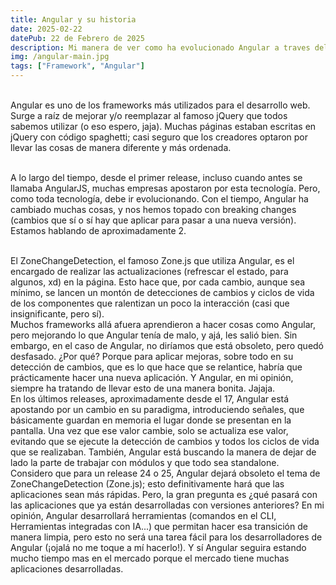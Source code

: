 ```yaml
---
title: Angular y su historia
date: 2025-02-22
datePub: 22 de Febrero de 2025
description: Mi manera de ver como ha evolucionado Angular a traves del tiempo
img: /angular-main.jpg
tags: ["Framework", "Angular"]
---
```


<br />
Angular es uno de los frameworks más utilizados para el desarrollo web. Surge a raíz de mejorar y/o reemplazar al famoso jQuery que todos sabemos utilizar
(o eso espero, jaja). Muchas páginas estaban escritas en jQuery con código spaghetti; casi seguro que los creadores optaron por llevar las cosas de manera
diferente y más ordenada.

<br />A lo largo del tiempo, desde el primer release, incluso cuando antes se llamaba AngularJS, muchas empresas apostaron por esta tecnología. Pero,
como toda tecnología, debe ir evolucionando. Con el tiempo, Angular ha cambiado muchas cosas, y nos hemos topado con breaking changes (cambios que sí
o sí hay que aplicar para pasar a una nueva versión). Estamos hablando de aproximadamente 2.

<br />
El ZoneChangeDetection, el famoso Zone.js que utiliza Angular, es el encargado de realizar las actualizaciones (refrescar el estado, para algunos, xd)
en la página. Esto hace que, por cada cambio, aunque sea mínimo, se lancen un montón de detecciones de cambios y ciclos de vida de los componentes que
ralentizan un poco la interacción (casi que insignificante, pero sí).

<br />
Muchos frameworks allá afuera aprendieron a hacer cosas como Angular, pero mejorando lo que Angular tenía de malo, y ajá, les salió bien. Sin embargo,
en el caso de Angular, no diríamos que está obsoleto, pero quedó desfasado. ¿Por qué? Porque para aplicar mejoras, sobre todo en su detección de cambios,
que es lo que hace que se relantice, habría que prácticamente hacer una nueva aplicación. Y Angular, en mi opinión, siempre ha tratando de llevar esto
de una manera bonita. Jajaja.

<br />
En los últimos releases, aproximadamente desde el 17, Angular está apostando por un cambio en su paradigma, introduciendo señales, que básicamente guardan
en memoria el lugar donde se presentan en la pantalla. Una vez que ese valor cambie, solo se actualiza ese valor, evitando que se ejecute la detección
de cambios y todos los ciclos de vida que se realizaban. También, Angular está buscando la manera de dejar de lado la parte de trabajar con módulos y que
todo sea standalone.

<br />
Considero que para un release 24 o 25, Angular dejará obsoleto el tema de ZoneChangeDetection (Zone.js); esto definitivamente hará que las aplicaciones
sean más rápidas. Pero, la gran pregunta es ¿qué pasará con las aplicaciones que ya están desarrolladas con versiones anteriores? En mi opinión, Angular
desarrollará herramientas (comandos en el CLI, Herramientas integradas con IA...) que permitan hacer esa transición de manera limpia, pero esto no será
una tarea fácil para los desarrolladores de Angular (¡ojalá no me toque a mí hacerlo!). Y sí Angular seguira estando mucho tiempo mas en el mercado porque
el mercado tiene muchas aplicaciones desarrolladas.
